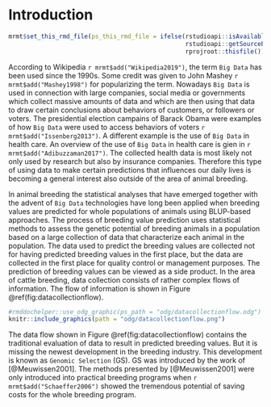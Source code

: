 # Introduction {#asm-intro}
```r
mrmt$set_this_rmd_file(ps_this_rmd_file = ifelse(rstudioapi::isAvailable(), 
                                                 rstudioapi::getSourceEditorContext()$path, 
                                                 rprojroot::thisfile()))
```
According to Wikipedia `r mrmt$add("Wikipedia2019")`, the term `Big Data` has been used since the 1990s. Some credit was given to John Mashey `r mrmt$add("Mashey1998")` for popularizing the term. Nowadays `Big Data` is used in connection with large companies, social media or governments which collect massive amounts of data and which are then using that data to draw certain conclusions about behaviors of customers, or followers or voters. The presidential election campains of Barack Obama were examples of how `Big Data` were used to access behaviors of voters `r mrmt$add("Issenberg2013")`. A different example is the use of `Big Data` in health care. An overview of the use of `Big Data` in health care is gien in `r mrmt$add("Adibuzzaman2017")`. The collected health data is most likely not only used by research but also by insurance companies. Therefore this type of using data to make certain predictions that influences our daily lives is becoming a general interest also outside of the area of animal breeding. 

In animal breeding the statistical analyses that have emerged together with the advent of `Big Data` technologies have long been applied when breeding values are predicted for whole populations of animals using BLUP-based approaches. The process of breeding value prediction uses statistical methods to assess the genetic potential of breeding animals in a population based on a large collection of data that characterize each animal in the population. The data used to predict the breeding values are collected not for having predicted breeding values in the first place, but the data are collected in the first place for quality control or management purposes. The prediction of breeding values can be viewed as a side product. In the area of cattle breeding, data collection consists of rather complex flows of information. The flow of information is shown in Figure \@ref(fig:datacollectionflow).

```r
#rmddochelper::use_odg_graphic(ps_path = "odg/datacollectionflow.odg")
knitr::include_graphics(path = "odg/datacollectionflow.png")
```
 
The data flow shown in Figure \@ref(fig:datacollectionflow) contains the traditional evaluation of data to result in predicted breeding values. But it is missing the newest development in the breeding industry. This development is known as `Genomic Selection` (GS). GS was introduced by the work of [@Meuwissen2001]. The methods presented by [@Meuwissen2001] were only introduced into practical breeding programs when `r mrmt$add("Schaeffer2006")` showed the tremendous potential of saving costs for the whole breeding program.
